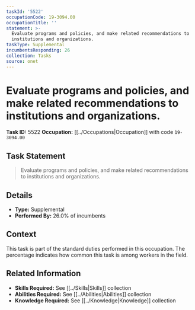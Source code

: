 ```yaml
---
taskId: '5522'
occupationCode: 19-3094.00
occupationTitle: ''
statement: >-
  Evaluate programs and policies, and make related recommendations to
  institutions and organizations.
taskType: Supplemental
incumbentsResponding: 26
collection: Tasks
source: onet
---
```

# Evaluate programs and policies, and make related recommendations to institutions and organizations.

**Task ID:** 5522
**Occupation:** [[../Occupations|Occupation]] with code `19-3094.00`

## Task Statement

> Evaluate programs and policies, and make related recommendations to institutions and organizations.

## Details

- **Type:** Supplemental
- **Performed By:** 26.0% of incumbents

## Context

This task is part of the standard duties performed in this occupation. The percentage indicates how common this task is among workers in the field.

## Related Information

- **Skills Required:** See [[../Skills|Skills]] collection
- **Abilities Required:** See [[../Abilities|Abilities]] collection
- **Knowledge Required:** See [[../Knowledge|Knowledge]] collection
